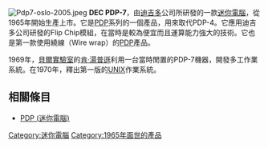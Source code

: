 {{Unreferenced |time=2011-07-29T15:57:15+00:00 }}
[[File:Pdp7-oslo-2005.jpeg|thumb]]
'''DEC PDP-7'''，由[[迪吉多|迪吉多]]公司所研發的一款[[迷你電腦|迷你電腦]]，從1965年開始生產上市。它是[[PDP_(迷你電腦)|PDP]]系列的一個產品，用來取代PDP-4。它應用迪吉多公司研發的Flip Chip模組，在當時是較為便宜而且運算能力強大的技術。它也是第一款使用繞線（Wire wrap）的[[PDP_(迷你電腦)|PDP]]產品。

1969年，[[貝爾實驗室|貝爾實驗室]]的[[肯·湯普遜|肯·湯普遜]]利用一台當時閒置的PDP-7機器，開發多工作業系統。在1970年，釋出第一版的[[UNIX|UNIX]]作業系統。
==相關條目==
*[[PDP_(迷你電腦)|PDP (迷你電腦)]]
{{Computer-stub}}

{{DEFAULTSORT:PDP-7}}
[[Category:迷你電腦|Category:迷你電腦]]
[[Category:1965年面世的產品|Category:1965年面世的產品]]